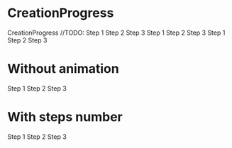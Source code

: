 
<Meta
  title="Components/CreationProgress"
  component={CreationProgress}
/>

# CreationProgress

<Description>
  CreationProgress //TODO:
</Description>

<Canvas>
  <Story
    name="basic"
  >
    <CreationProgress selected={0}>
      <CreationProgress.Step>
        Step 1
      </CreationProgress.Step>
      <CreationProgress.Step>
        Step 2
      </CreationProgress.Step>
      <CreationProgress.Step>
        Step 3
      </CreationProgress.Step>
    </CreationProgress>
  </Story>
</Canvas>

<Canvas>
  <Story
    name="selected-1"
  >
    <CreationProgress selected={1}>
      <CreationProgress.Step>
        Step 1
      </CreationProgress.Step>
      <CreationProgress.Step>
        Step 2
      </CreationProgress.Step>
      <CreationProgress.Step>
        Step 3
      </CreationProgress.Step>
    </CreationProgress>
  </Story>
</Canvas>

<Canvas>
  <Story
    name="selected-all"
  >
    <CreationProgress selected={2}>
      <CreationProgress.Step>
        Step 1
      </CreationProgress.Step>
      <CreationProgress.Step>
        Step 2
      </CreationProgress.Step>
      <CreationProgress.Step>
        Step 3
      </CreationProgress.Step>
    </CreationProgress>
  </Story>
</Canvas>

# Without animation

<Canvas>
  <Story
    name="no-animation"
  >
    <CreationProgress selected={1} animated={false}>
      <CreationProgress.Step>
        Step 1
      </CreationProgress.Step>
      <CreationProgress.Step>
        Step 2
      </CreationProgress.Step>
      <CreationProgress.Step>
        Step 3
      </CreationProgress.Step>
    </CreationProgress>
  </Story>
</Canvas>

# With steps number

<Canvas>
  <Story
    name="isStepsNumber"
  >
    <CreationProgress selected={1} isStepsNumber>
      <CreationProgress.Step>
        Step 1
      </CreationProgress.Step>
      <CreationProgress.Step>
        Step 2
      </CreationProgress.Step>
      <CreationProgress.Step>
        Step 3
      </CreationProgress.Step>
    </CreationProgress>
  </Story>
</Canvas>
